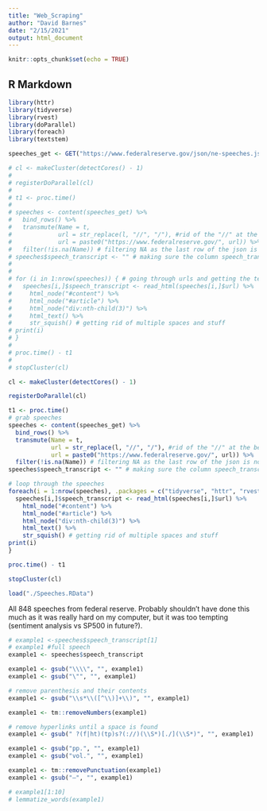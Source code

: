 ```yaml
---
title: "Web_Scraping"
author: "David Barnes"
date: "2/15/2021"
output: html_document
---
```


```r
knitr::opts_chunk$set(echo = TRUE)
```

## R Markdown

```r
library(httr)
library(tidyverse)
library(rvest)
library(doParallel)
library(foreach)
library(textstem)
```

```r
speeches_get <- GET("https://www.federalreserve.gov/json/ne-speeches.json")
```

```r
# cl <- makeCluster(detectCores() - 1)
# 
# registerDoParallel(cl)
# 
# t1 <- proc.time()
# 
# speeches <- content(speeches_get) %>%
#   bind_rows() %>%
#   transmute(Name = t,
#             url = str_replace(l, "//", "/"), #rid of the "//" at the beginning of the url
#             url = paste0("https://www.federalreserve.gov/", url)) %>%
#   filter(!is.na(Name)) # filtering NA as the last row of the json is not a speech
# speeches$speech_transcript <- "" # making sure the column speech_transcript works before I try to assign its values in the loop
# 
# 
# for (i in 1:nrow(speeches)) { # going through urls and getting the text of the speeches
#   speeches[i,]$speech_transcript <- read_html(speeches[i,]$url) %>%
#     html_node("#content") %>%
#     html_node("#article") %>%
#     html_node("div:nth-child(3)") %>%
#     html_text() %>%
#     str_squish() # getting rid of multiple spaces and stuff
# print(i)
# }
# 
# proc.time() - t1  
# 
# stopCluster(cl)
```

```r
cl <- makeCluster(detectCores() - 1)

registerDoParallel(cl)

t1 <- proc.time()
# grab speeches
speeches <- content(speeches_get) %>%
  bind_rows() %>%
  transmute(Name = t,
            url = str_replace(l, "//", "/"), #rid of the "//" at the beginning of the url
            url = paste0("https://www.federalreserve.gov/", url)) %>%
  filter(!is.na(Name)) # filtering NA as the last row of the json is not a speech
speeches$speech_transcript <- "" # making sure the column speech_transcript works before I try to assign its values in the loop

# loop through the speeches
foreach(i = 1:nrow(speeches), .packages = c("tidyverse", "httr", "rvest")) %dopar% { # going through urls and getting the text of the speeches
  speeches[i,]$speech_transcript <- read_html(speeches[i,]$url) %>%
    html_node("#content") %>%
    html_node("#article") %>%
    html_node("div:nth-child(3)") %>%
    html_text() %>%
    str_squish() # getting rid of multiple spaces and stuff
print(i)
}

proc.time() - t1  

stopCluster(cl)
```

```r
load("./Speeches.RData")
```


All 848 speeches from federal reserve. Probably shouldn't have done this much as it was really hard on my computer, but it was too tempting (sentiment analysis vs SP500 in future?).

```r
# example1 <-speeches$speech_transcript[1]
# example1 #full speech
example1 <- speeches$speech_transcript
```

```r
example1 <- gsub("\\\\", "", example1)
example1 <- gsub("\"", "", example1)

# remove parenthesis and their contents
example1 <- gsub("\\s*\\([^\\)]+\\)", "", example1)

example1 <- tm::removeNumbers(example1)

# remove hyperlinks until a space is found
example1 <- gsub(" ?(f|ht)(tp)s?(://)(\\S*)[./](\\S*)", "", example1)

example1 <- gsub("pp.", "", example1)
example1 <- gsub("vol.", "", example1)

example1 <- tm::removePunctuation(example1)
example1 <- gsub("–", "", example1)

# example1[1:10]
# lemmatize_words(example1)
```

